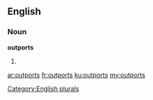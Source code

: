 ==English==

===Noun===
'''outports'''

# {{plural of|[[outport]]}}

[[Category:English plurals]]

[[ar:outports]]
[[fr:outports]]
[[ku:outports]]
[[my:outports]]